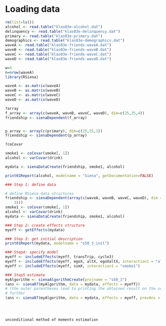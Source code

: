 
# Loading data

```r
rm(list=ls())
alcohol <- read.table("klas03e-alcohol.dat")
delinquency <- read.table("klas03e-delinquency.dat")
primary <- read.table("klas03e-primary.dat")
demographics <- read.table("klas03e-demographics.dat")
waveA <- read.table("klas03e-friends-waveA.dat")
waveB <- read.table("klas03e-friends-waveB.dat")
waveC <- read.table("klas03e-friends-waveC.dat")
waveD <- read.table("klas03e-friends-waveD.dat")
```

```r

w=4
n=nrow(waveA)
library(RSiena)

waveA <- as.matrix(waveA)
waveB <- as.matrix(waveB)
waveC <- as.matrix(waveC)
waveD <- as.matrix(waveD)

?array
f_array <- array(c(waveA, waveB, waveC, waveD), dim=c(25,25,4))
friendship <- sienaDependent(f_array)


p_array <- array(c(primary), dim=c(25,25,1))
friendship <- sienaDependent(p_array)

?coCovar

smoke1 <- coCovar(smoke[, 1])
alcohol <- varCovar(drink)

mydata <- sienaDataCreate(friendship, smoke1, alcohol)

print01Report(alcohol, modelname = "Siena", getDocumentation=FALSE)

```

```r
### Step 1: define data

# define RSiena data structures
friendship <- sienaDependent(array(c(waveA, waveB, waveC, waveD), dim = c(50, 50,
    3)))
smoke1 <- coCovar(smoke[, 1])
alcohol <- varCovar(drink)
mydata <- sienaDataCreate(friendship, smoke1, alcohol)

### Step 2: create effects structure
myeff <- getEffects(mydata)

### Step 3: get initial description
print01Report(mydata, modelname = "s50_3_init")

### Step4: specify model
myeff <- includeEffects(myeff, transTrip, cycle3)
myeff <- includeEffects(myeff, egoX, altX, egoXaltX, interaction1 = "alcohol")
myeff <- includeEffects(myeff, simX, interaction1 = "smoke1")

### Step5 estimate
myAlgorithm <- sienaAlgorithmCreate(projname = "s50_3")
(ans <- siena07(myAlgorithm, data = mydata, effects = myeff))
# (the outer parentheses lead to printing the obtained result on the screen) if necessary, estimate
# further
(ans <- siena07(myAlgorithm, data = mydata, effects = myeff, prevAns = ans))




unconditional method of moments estimation
```

